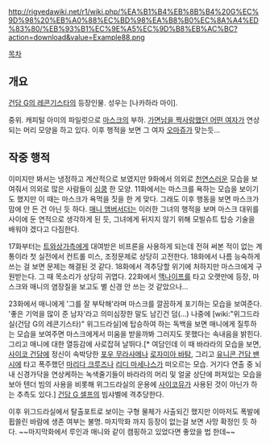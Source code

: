 http://rigvedawiki.net/r1/wiki.php/%EA%B1%B4%EB%8B%B4%20G%EC%9D%98%20%EB%A0%88%EC%BD%98%EA%B8%B0%EC%8A%A4%ED%83%80/%EB%93%B1%EC%9E%A5%EC%9D%B8%EB%AC%BC?action=download&value=Example88.png

[[목차]]

== 개요 ==
[[건담 G의 레콘기스타]]의 등장인물. 성우는 [나카하라 마이]. 

중위. 캐피털 아미의 파일럿으로 [[마스크(건담 G의 레콘기스타)|마스크]]의 부하. [[하만 칸|가면남을 짝사랑했던 어떤 여자]]가 연상되는 머리 모양을 하고 있다. 이후 행적을 보면 그 여자 [[오마쥬]]가 맞는듯...

== 작중 행적 ==
이미지만 봐서는 냉정하고 계산적으로 보였지만 9화에서 의외로 [[천연]]스러운 모습을 보여줘서 의외로 많은 사람들이 [[심쿵]] 한 모양. 11화에서는 마스크를 욕하는 모습을 보이기도 했지만 이 때는 마스크가 욕먹을 짓을 한 게 맞다. 그래도 이후 행동을 보면 마스크가 맘에 안 든 건 아닌 듯 하다. [[매니 앰버서더]]는 이러한 그녀의 행적을 보며 마스크 대위를 사이에 둔 연적으로 생각하게 된 듯, 그녀에게 뒤지지 않기 위해 모빌슈트 탑승 기술을 배워야 겠다고 다짐한다.  

17화부터는 [[트와상가]]측에게 대여받은 비프론을 사용하게 되는데 전혀 써본 적이 없는 계통이라 첫 실전에서 컨트롤 미스, 조정문제로 상당히 고전한다. 18화에서 나름 능숙하게 쓰는 걸 보면 문제는 해결된 것 같다. 18화에서 격추당할 위기에 처하지만 마스크에게 구원받는다. 그 때 목소리가 상당히 귀엽다. 22화에서 [[맥나이프]]를 타고 오랫만에 등장, 마스크와 매니의 염장질을 보고도 별 신경 안 쓰는 것 같았으나...

23화에서 매니에게 '그를 잘 부탁해'라며 마스크를 깔끔하게 포기하는 모습을 보여준다. '좋은 기억을 많이 준 남자'라고 의미심장한 말도 남긴건 덤(...) 나중에 [wiki:"위그드라실(건담 G의 레콘기스타)" 위그드라실]에 탑승하여 하는 독백을 보면 매니에게 질투하는 모습을 보여주면 마스크에게서 미움을 받을까봐 그러지도 못했다는 속내음을 밝힌다. 그리고 매니에 대한 열등감에 사로잡혀 날뛰다.[* 여담인데 이 때 바라라의 모습을 보면, [[사이코 건담]]에 정신이 속박당한 [[포우 무라사메]]나 [[로자미아 바탐]], 그리고 [[유니콘 건담 밴시]]에 타고 폭주했던 [[마리다 크루즈]]나 [[리디 마세나스]]가 떠오르는 모습. 거기다 연출 중 뇌내 신경가닥을 연상케하는 녹색줄기들이 바라라의 머리 및 얼굴 상단에 퍼져있는 모습을 보아 텐더 빔의 사용을 비롯해 위그드라실의 운용에 [[사이코뮤]]가 사용된 것이 아닌가 하는 추측도 있다.] [[건담 G 셀프]]의 빔샤벨에 격추당한다.

이후 위그드라실에서 탈출포트로 보이는 구형 물체가 사출되긴 했지만 이마저도 폭발에 휩쓸린 바람에 생존 여부는 불명. 마지막화 까지 등장이 없는걸 보면 사망 확정인 듯 하다. ~~마지막화에서 루인과 매니와 같이 캠핑하고 있었다면 좋았을 법 한데~~
